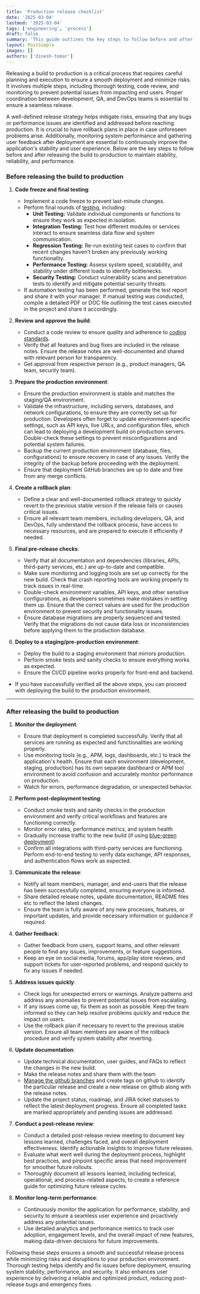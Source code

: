 ```yaml
---
title: 'Production release checklist'
date: '2025-03-04'
lastmod: '2025-03-04'
tags: ['engineering', 'process']
draft: false
summary: 'This guide outlines the key steps to follow before and after releasing a build to production, ensuring a smooth deployment process. It covers essential pre-release checks, testing procedures, configuration validations, and post-deployment monitoring to maintain system stability and performance.'
layout: PostSimple
images: []
authors: ['dinesh-tomar']
---
```


Releasing a build to production is a critical process that requires careful planning and execution to ensure a smooth deployment and minimize risks. It involves multiple steps, including thorough testing, code review, and monitoring to prevent potential issues from impacting end users. Proper coordination between development, QA, and DevOps teams is essential to ensure a seamless release.

A well-defined release strategy helps mitigate risks, ensuring that any bugs or performance issues are identified and addressed before reaching production. It is crucial to have rollback plans in place in case unforeseen problems arise. Additionally, monitoring system performance and gathering user feedback after deployment are essential to continuously improve the application's stability and user experience. Below are the key steps to follow before and after releasing the build to production to maintain stability, reliability, and performance.

### **Before releasing the build to production**

1. **Code freeze and final testing**:

   - Implement a code freeze to prevent last-minute changes.
   - Perform final rounds of [testing](https://blog.crownstack.com/blog/qa/writing-effective-test-cases), including:
     - **Unit Testing:** Validate individual components or functions to ensure they work as expected in isolation.
     - **Integration Testing:** Test how different modules or services interact to ensure seamless data flow and system communication.
     - **Regression Testing:** Re-run existing test cases to confirm that recent changes haven’t broken any previously working functionality.
     - **Performance Testing:** Assess system speed, scalability, and stability under different loads to identify bottlenecks.
     - **Security Testing:** Conduct vulnerability scans and penetration tests to identify and mitigate potential security threats.
   - If automation testing has been performed, generate the test report and share it with your manager. If manual testing was conducted, compile a detailed PDF or DOC file outlining the test cases executed in the project and share it accordingly.

2. **Review and approve the build**:

   - Conduct a code review to ensure quality and adherence to [coding standards](https://blog.crownstack.com/blog/roadmaps/code-smells-and-code-refactoring).
   - Verify that all features and bug fixes are included in the release notes. Ensure the release notes are well-documented and shared with relevant person for transparency.
   - Get approval from respective person (e.g., product managers, QA team, security team).

3. **Prepare the production environment**:

   - Ensure the production environment is stable and matches the staging/QA environment.
   - Validate the infrastructure, including servers, databases, and network configurations, to ensure they are correctly set up for production. Developers often forget to update environment-specific settings, such as API keys, live URLs, and configuration files, which can lead to deploying a development build on production servers. Double-check these settings to prevent misconfigurations and potential system failures.
   - Backup the current production environment (database, files, configurations) to ensure recovery in case of any issues. Verify the integrity of the backup before proceeding with the deployment.
   - Ensure that deployment GitHub branches are up to date and free from any merge conflicts.

4. **Create a rollback plan**:

   - Define a clear and well-documented rollback strategy to quickly revert to the previous stable version if the release fails or causes critical issues.
   - Ensure all relevant team members, including developers, QA, and DevOps, fully understand the rollback process, have access to necessary resources, and are prepared to execute it efficiently if needed.

5. **Final pre-release checks**:

   - Verify that all documentation and dependencies (libraries, APIs, third-party services, etc.) are up-to-date and compatible.
   - Make sure monitoring and logging tools are set up correctly for the new build. Check that crash reporting tools are working properly to track issues in real-time.
   - Double-check environment variables, API keys, and other sensitive configurations, as developers sometimes make mistakes in setting them up. Ensure that the correct values are used for the production environment to prevent security and functionality issues.
   - Ensure database migrations are properly sequenced and tested. Verify that the migrations do not cause data loss or inconsistencies before applying them to the production database.

6. **Deploy to a staging/pre-production environment**:
   - Deploy the build to a staging environment that mirrors production.
   - Perform smoke tests and sanity checks to ensure everything works as expected.
   - Ensure the CI/CD pipeline works properly for front-end and backend.

- If you have successfully verified all the above steps, you can proceed with deploying the build to the production environment.

---

### **After releasing the build to production**

1. **Monitor the deployment**:

   - Ensure that deployment is completed successfully. Verify that all services are running as expected and functionalities are working properly.
   - Use monitoring tools (e.g., APM, logs, dashboards, etc.) to track the application's health. Ensure that each environment (development, staging, production) has its own separate dashboard or APM tool environment to avoid confusion and accurately monitor performance on production.
   - Watch for errors, performance degradation, or unexpected behavior.

2. **Perform post-deployment testing**:

   - Conduct smoke tests and sanity checks in the production environment and verify critical workflows and features are functioning correctly.
   - Monitor error rates, performance metrics, and system health
   - Gradually increase traffic to the new build (if using [blue-green deployment](https://www.spiceworks.com/tech/devops/articles/what-is-blue-green-deployment/))
   - Confirm all integrations with third-party services are functioning. Perform end-to-end testing to verify data exchange, API responses, and authentication flows work as expected.

3. **Communicate the release**:

   - Notify all team members, manager, and end-users that the release has been successfully completed, ensuring everyone is informed.
   - Share detailed release notes, update documentation, README files etc to reflect the latest changes.
   - Ensure the team is fully aware of any new processes, features, or important updates, and provide necessary information or guidance if required.

4. **Gather feedback**:

   - Gather feedback from users, support teams, and other relevant people to find any issues, improvements, or feature suggestions.
   - Keep an eye on social media, forums, app/play store reviews, and support tickets for user-reported problems, and respond quickly to fix any issues if needed.

5. **Address issues quickly**:

   - Check logs for unexpected errors or warnings. Analyze patterns and address any anomalies to prevent potential issues from escalating.
   - If any issues come up, fix them as soon as possible. Keep the team informed so they can help resolve problems quickly and reduce the impact on users.
   - Use the rollback plan if necessary to revert to the previous stable version. Ensure all team members are aware of the rollback procedure and verify system stability after reverting.

6. **Update documentation**:

   - Update technical documentation, user guides, and FAQs to reflect the changes in the new build.
   - Make the release notes and share them with the team
   - [Manage the github branches](https://blog.crownstack.com/blog/web/the-art-of-managing-github-repos#managing-branches) and create tags on github to identify the particular release and create a new release on github along with the release notes.
   - Update the project status, roadmap, and JIRA ticket statuses to reflect the latest deployment progress. Ensure all completed tasks are marked appropriately and pending issues are addressed.

7. **Conduct a post-release review**:

   - Conduct a detailed post-release review meeting to document key lessons learned, challenges faced, and overall deployment effectiveness. Identify actionable insights to improve future releases.
   - Evaluate what went well during the deployment process, highlight best practices, and pinpoint specific areas that need improvement for smoother future rollouts.
   - Thoroughly document all lessons learned, including technical, operational, and process-related aspects, to create a reference guide for optimizing future release cycles.

8. **Monitor long-term performance**:
   - Continuously monitor the application for performance, stability, and security to ensure a seamless user experience and proactively address any potential issues.
   - Use detailed analytics and performance metrics to track user adoption, engagement levels, and the overall impact of new features, making data-driven decisions for future improvements.

Following these steps ensures a smooth and successful release process while minimizing risks and disruptions to your production environment. Thorough testing helps identify and fix issues before deployment, ensuring system stability, performance, and security. It also enhances user experience by delivering a reliable and optimized product, reducing post-release bugs and emergency fixes.
